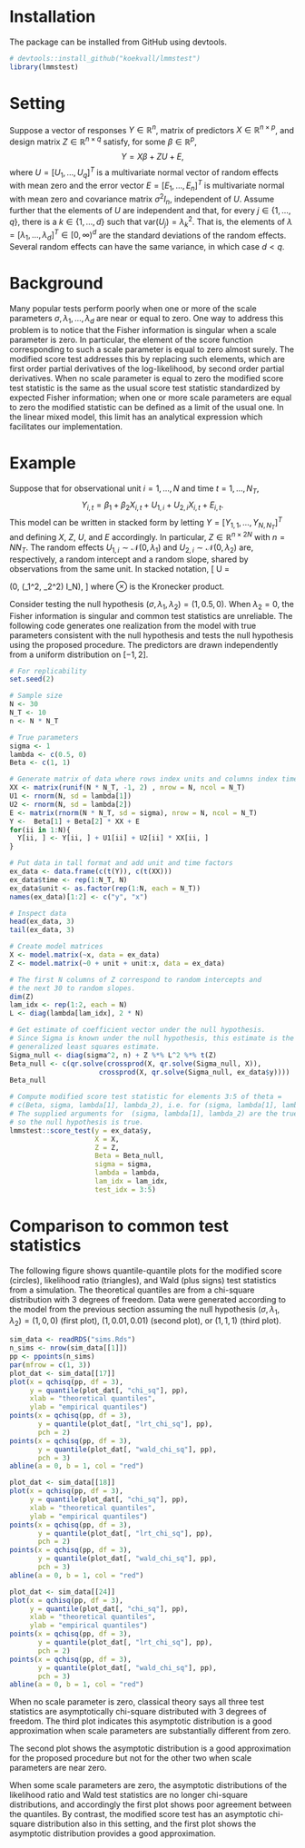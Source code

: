 # Installation

The package can be installed from GitHub using devtools.

```r
# devtools::install_github("koekvall/lmmstest")
library(lmmstest)
```


# Setting

Suppose a vector of responses $Y\in \mathbb{R}^n$, matrix of predictors $X\in
\mathbb{R}^{n\times p}$, and design matrix $Z \in \mathbb{R}^{n\times q}$
satisfy, for some $\beta \in \mathbb{R}^p$,
$$
  Y = X\beta + ZU + E,
$$
where $U = [U_1, \dots, U_q]^T$ is a multivariate normal vector of random
effects with mean zero and the error vector $E = [E_1, \dots, E_n]^T$ is
multivariate normal with mean zero and covariance matrix $\sigma^2 I_n$,
independent of $U$. Assume further that the elements of $U$ are independent and
that, for every $j \in \{1, \dots, q\}$, there is a $k \in \{1, \dots, d\}$ such
that $\mathrm{var}(U_j) = \lambda_k^2$. That is, the elements of $\lambda =
[\lambda_1, \dots, \lambda_d]^T \in [0, \infty)^d$ are the standard deviations
of the random effects. Several random effects can have the same variance, in
which case $d < q$.

# Background

Many popular tests perform poorly when one or more of the scale parameters
$\sigma, \lambda_1, \dots, \lambda_d$ are near or equal to zero. One way to
address this problem is to notice that the Fisher information is singular
when a scale parameter is zero. In particular, the element of the score
function corresponding to such a scale parameter is equal to zero almost
surely. The modified score test addresses this by replacing such elements,
which are first order partial derivatives of the log-likelihood, by second
order partial derivatives. When no scale parameter is equal to zero the
modified score test statistic is the same as the usual score test statistic
standardized by expected Fisher information; when one or more scale
parameters are equal to zero the modified statistic can be defined as a limit
of the usual one.  In the linear mixed model, this limit has an
analytical expression which facilitates our implementation.

# Example

Suppose that for observational unit $i = 1, \dots, N$ and time
$t = 1, \dots, N_T$,
$$
  Y_{i, t} = \beta_1 + \beta_2 X_{i, t} + U_{1, i} + U_{2, i} X_{i, t} + E_{i, t}.
$$
This model can be written in stacked form by letting $Y = [Y_{1, 1}, \dots,
Y_{N, N_T}]^T$ and defining $X$, $Z$, $U$, and $E$ accordingly. In particular,
$Z \in \mathbb{R}^{n \times 2N}$ with $n = NN_T$. The random effects $U_{1, i}
\sim \mathcal{N}(0, \lambda_1)$ and $U_{2, i} \sim \mathcal{N}(0, \lambda_2)$
are, respectively, a random intercept and a random slope, shared by observations
from the same unit. In stacked notation,
\[
  U = \begin{bmatrix} U_{1, 1} \\ U_{1, 2} \\ \vdots \\ U_{2, N}\end{bmatrix}
  \sim \mathcal{N}\left(0, \mathrm{diag}(\lambda_1^2, \lambda_2^2) \otimes
  I_N\right),
\]
where $\otimes$ is the Kronecker product.

Consider testing the null hypothesis $(\sigma, \lambda_1, \lambda_2) = (1, 0.5,
0)$. When $\lambda_2 = 0$, the Fisher information is singular and common test
statistics are unreliable. The following code generates one realization from the
model with true parameters consistent with the null hypothesis and tests the
null hypothesis using the proposed procedure. The predictors are drawn
independently from a uniform distribution on $[-1, 2]$.

```r
# For replicability
set.seed(2)

# Sample size
N <- 30
N_T <- 10
n <- N * N_T

# True parameters
sigma <- 1
lambda <- c(0.5, 0)
Beta <- c(1, 1)

# Generate matrix of data where rows index units and columns index time
XX <- matrix(runif(N * N_T, -1, 2) , nrow = N, ncol = N_T)
U1 <- rnorm(N, sd = lambda[1])
U2 <- rnorm(N, sd = lambda[2])
E <- matrix(rnorm(N * N_T, sd = sigma), nrow = N, ncol = N_T)
Y <-  Beta[1] + Beta[2] * XX + E
for(ii in 1:N){
  Y[ii, ] <- Y[ii, ] + U1[ii] + U2[ii] * XX[ii, ]
}

# Put data in tall format and add unit and time factors
ex_data <- data.frame(c(t(Y)), c(t(XX)))
ex_data$time <- rep(1:N_T, N)
ex_data$unit <- as.factor(rep(1:N, each = N_T))
names(ex_data)[1:2] <- c("y", "x")

# Inspect data
head(ex_data, 3)
tail(ex_data, 3)

# Create model matrices
X <- model.matrix(~x, data = ex_data)
Z <- model.matrix(~0 + unit + unit:x, data = ex_data)

# The first N columns of Z correspond to random intercepts and
# the next 30 to random slopes.
dim(Z)
lam_idx <- rep(1:2, each = N)
L <- diag(lambda[lam_idx], 2 * N)

# Get estimate of coefficient vector under the null hypothesis.
# Since Sigma is known under the null hypothesis, this estimate is the
# generalized least squares estimate.
Sigma_null <- diag(sigma^2, n) + Z %*% L^2 %*% t(Z)
Beta_null <- c(qr.solve(crossprod(X, qr.solve(Sigma_null, X)),
                      crossprod(X, qr.solve(Sigma_null, ex_data$y))))
Beta_null

# Compute modified score test statistic for elements 3:5 of theta =
# c(Beta, sigma, lambda[1], lambda_2), i.e. for (sigma, lambda[1], lambda_2).
# The supplied arguments for  (sigma, lambda[1], lambda_2) are the true values,
# so the null hypothesis is true.
lmmstest::score_test(y = ex_data$y,
                     X = X,
                     Z = Z,
                     Beta = Beta_null,
                     sigma = sigma,
                     lambda = lambda,
                     lam_idx = lam_idx,
                     test_idx = 3:5)
```

# Comparison to common test statistics

The following figure shows quantile-quantile plots for the modified score
(circles), likelihood ratio (triangles), and Wald (plus signs) test statistics
from a simulation. The theoretical quantiles are from a chi-square distribution
with 3 degrees of freedom. Data were generated according to the model from the
previous section assuming the null hypothesis $(\sigma, \lambda_1, \lambda_2) =
(1, 0, 0)$ (first plot), $(1, 0.01, 0.01)$ (second plot), or  $(1, 1, 1)$ (third
plot).

```r
sim_data <- readRDS("sims.Rds")
n_sims <- nrow(sim_data[[1]])
pp <- ppoints(n_sims)
par(mfrow = c(1, 3))
plot_dat <- sim_data[[17]]
plot(x = qchisq(pp, df = 3),
     y = quantile(plot_dat[, "chi_sq"], pp),
     xlab = "theoretical quantiles",
     ylab = "empirical quantiles")
points(x = qchisq(pp, df = 3),
       y = quantile(plot_dat[, "lrt_chi_sq"], pp),
       pch = 2)
points(x = qchisq(pp, df = 3),
       y = quantile(plot_dat[, "wald_chi_sq"], pp),
       pch = 3)
abline(a = 0, b = 1, col = "red")

plot_dat <- sim_data[[18]]
plot(x = qchisq(pp, df = 3),
     y = quantile(plot_dat[, "chi_sq"], pp),
     xlab = "theoretical quantiles",
     ylab = "empirical quantiles")
points(x = qchisq(pp, df = 3),
       y = quantile(plot_dat[, "lrt_chi_sq"], pp),
       pch = 2)
points(x = qchisq(pp, df = 3),
       y = quantile(plot_dat[, "wald_chi_sq"], pp),
       pch = 3)
abline(a = 0, b = 1, col = "red")

plot_dat <- sim_data[[24]]
plot(x = qchisq(pp, df = 3),
     y = quantile(plot_dat[, "chi_sq"], pp),
     xlab = "theoretical quantiles",
     ylab = "empirical quantiles")
points(x = qchisq(pp, df = 3),
       y = quantile(plot_dat[, "lrt_chi_sq"], pp),
       pch = 2)
points(x = qchisq(pp, df = 3),
       y = quantile(plot_dat[, "wald_chi_sq"], pp),
       pch = 3)
abline(a = 0, b = 1, col = "red")
```

When no scale parameter is zero, classical theory says all three test statistics
are asymptotically chi-square distributed with 3 degrees of freedom. The third
plot indicates this asymptotic distribution is a good approximation when scale
parameters are substantially different from zero.

The second plot shows the asymptotic distribution is a good approximation for
the proposed procedure but not for the other two when scale parameters are near
zero.

When some scale parameters are zero, the asymptotic distributions of the
likelihood ratio and Wald test statistics are no longer chi-square
distributions, and accordingly the first plot shows poor agreement between the
quantiles. By contrast, the modified score test has an asymptotic chi-square
distribution also in this setting, and the first plot shows the asymptotic
distribution provides a good approximation.


